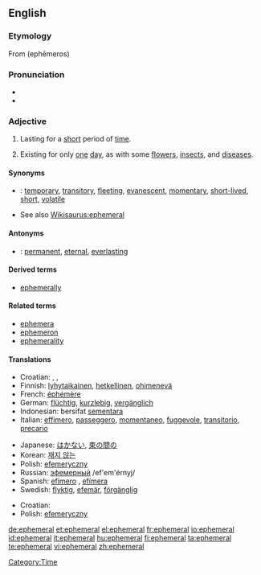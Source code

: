 {{was wotd|2007|August|24}}
{{wikipedia}}
==English==

===Etymology===
From {{etyl|grc}} '''{{polytonic|[[ἐφήμερος]]}}''' (ephēmeros)

===Pronunciation===
* {{IPA|/ɛˈfɛmərəl/|/əˈfɛmərəl/}}
* {{audio|en-us-ephemeral.ogg|Audio (US)}}

===Adjective===
{{en-adj}}

# Lasting for a [[short]] period of [[time]].
# {{biology}} Existing for only [[one]] [[day]], as with some [[flower]]s, [[insect]]s, and [[disease]]s.

====Synonyms====
* {{italbrac|lasting for a short period of time}}: [[temporary]], [[transitory]], [[fleeting]], [[evanescent]], [[momentary]], [[short-lived]], [[short]], [[volatile]]
* See also [[Wikisaurus:ephemeral]]

====Antonyms====
* {{italbrac|lasting for a long period of time}}: [[permanent]], [[eternal]], [[everlasting]]

====Derived terms====
* [[ephemerally]]

====Related terms====
* [[ephemera]]
* [[ephemeron]]
* [[ephemerality]]

====Translations====
{{trans-top|lasting for a short period of time}}
* Croatian: {{t|hr|efemeran|alt=ȅfemēran}}, {{t|hr|kratkotrajan|alt=krȁtkotrājan}}, {{t|hr|privremen|alt=prìvremen}}
* Finnish: [[lyhytaikainen]], [[hetkellinen]], [[ohimenevä]]
* French: [[éphémère]]
* German: [[flüchtig]], [[kurzlebig]], [[vergänglich]]
* Indonesian: bersifat [[sementara]]
* Italian: [[effimero]], [[passeggero]], [[momentaneo]], [[fuggevole]], [[transitorio]], [[precario]]
{{trans-mid}}
* Japanese: [[はかない]], [[束の間の]]
* Korean: [[재지 않는]]
* Polish: [[efemeryczny]]
* Russian: [[эфемерный]] /ef'em'érnyj/
* Spanish: [[efímero]] {{m}}, [[efímera]] {{f}}
* Swedish: [[flyktig]], [[efemär]], [[förgänglig]]
{{trans-bottom}}

{{trans-top|existing for only one day}}
* Croatian: {{t|hr|efemeran|alt=ȅfemēran}}
* Polish: [[efemeryczny]]
{{trans-mid}}
{{trans-bottom}}

[[Category:Time]]

[[de:ephemeral]]
[[et:ephemeral]]
[[el:ephemeral]]
[[fr:ephemeral]]
[[io:ephemeral]]
[[id:ephemeral]]
[[it:ephemeral]]
[[hu:ephemeral]]
[[fi:ephemeral]]
[[ta:ephemeral]]
[[te:ephemeral]]
[[vi:ephemeral]]
[[zh:ephemeral]]
